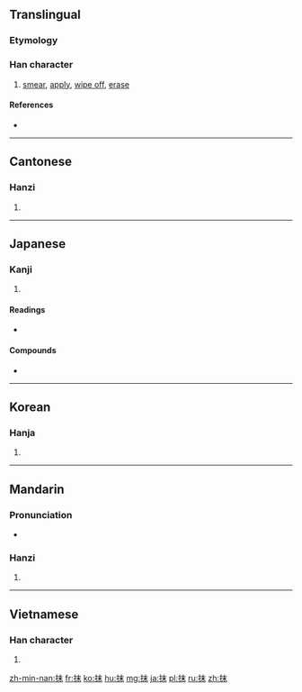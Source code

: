 ==Translingual==
===Etymology===
{{Han compound|手|末|alt1=扌|ls=psc|c1=s|c2=p}}

===Han character===
{{Han char|rn=64|rad=手|as=05|sn=8|four=5509<sub>0</sub>|canj=手木十 (QDJ)|ids=⿰[[扌]][[末]]}}

# [[smear]], [[apply]], [[wipe off]], [[erase]]

====References====
* {{Han ref|kx=0424.040|dkj=11926|dj=0771.160|hdz=31847.080|uh=62B9|ud=25273|bh=A9D9|bd=43481}}

----

==Cantonese==

===Hanzi===
{{yue-hanzi|jyut=[[maat3]], [[mut3]]|y=maat3, mut3}}

# {{defn|lang=yue|sort=手05}}

----

==Japanese==

===Kanji===
{{ja-kanji|grade=c|rs=手05}}

# {{defn|lang=ja|sort=手05}}

====Readings====
* {{ja-readings|on=[[まつ]] (matsu)|kun=[[する]] (suru)}}

====Compounds====
* {{term|抹茶||[[matcha]], powdered green tea|tr=[[まっちゃ]], [[matcha]]|lang=ja|sc=Jpan}}

----

==Korean==

===Hanja===
{{ko-hanja|hangeul=말|eumhun=|rv=mal|mr=mal|y=mal}}

# {{defn|lang=ko|sort=手05}}

----

==Mandarin==

===Pronunciation===
* {{audio|Zh-mo.ogg|Audio|lang=cmn}}

===Hanzi===
{{cmn-hanzi|pin=[[mǒ]] ([[mo3]])|wg=mo<sup>3</sup>}}

# {{defn|lang=cmn|sort=手05}}

----

==Vietnamese==

===Han character===
{{vi-hantu|[[mạt]]|rs=手05}}

# {{defn|lang=vi|sort=手05}}

[[zh-min-nan:抹]]
[[fr:抹]]
[[ko:抹]]
[[hu:抹]]
[[mg:抹]]
[[ja:抹]]
[[pl:抹]]
[[ru:抹]]
[[zh:抹]]